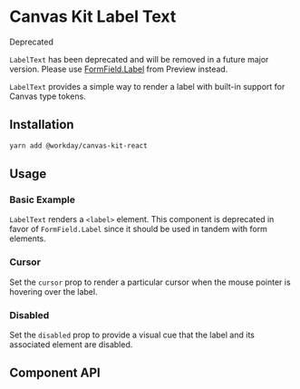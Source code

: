 

# Canvas Kit Label Text

<StatusIndicator variant="red">
  <StatusIndicator.Label>Deprecated</StatusIndicator.Label>
</StatusIndicator>

`LabelText` has been deprecated and will be removed in a future major version. Please use
[FormField.Label](https://workday.github.io/canvas-kit/?path=/docs/preview-inputs-form-field--basic)
from Preview instead.

`LabelText` provides a simple way to render a label with built-in support for Canvas type tokens.

## Installation

```sh
yarn add @workday/canvas-kit-react
```

## Usage

### Basic Example

`LabelText` renders a `<label>` element. This component is deprecated in favor of `FormField.Label`
since it should be used in tandem with form elements.

<ExampleCodeBlock code={Basic} />

### Cursor

Set the `cursor` prop to render a particular cursor when the mouse pointer is hovering over the
label.

<ExampleCodeBlock code={Cursor} />

### Disabled

Set the `disabled` prop to provide a visual cue that the label and its associated element are
disabled.

<ExampleCodeBlock code={Disabled} />

## Component API

<SymbolDoc name="LabelText" fileName="/react/text/" />
